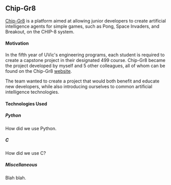## Chip-Gr8

[Chip-Gr8](chipgr8.io) is a platform aimed at allowing junior developers to create artificial intelligence agents for simple games,
such as Pong, Space Invaders, and Breakout, on the CHIP-8 system.

#### Motivation

In the fifth year of UVic's engineering programs, each student is required to create a capstone project in their designated 499 course.
Chip-Gr8 became the project developed by myself and 5 other colleagues, all of whom can be found on the Chip-Gr8 [website](chipgr8.io).

The team wanted to create a project that would both benefit and educate new developers, while also introducing ourselves to common artificial
intelligence technologies.

#### Technologies Used
##### Python
How did we use Python.

##### C
How did we use C?

##### Miscellaneous
Blah blah.
